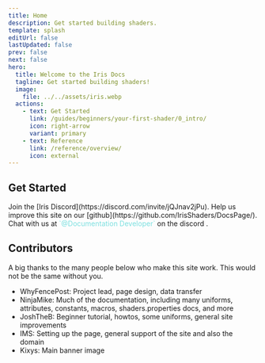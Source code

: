 ```yaml
---
title: Home
description: Get started building shaders.
template: splash
editUrl: false
lastUpdated: false
prev: false
next: false
hero:
  title: Welcome to the Iris Docs
  tagline: Get started building shaders!
  image:
    file: ../../assets/iris.webp
  actions:
    - text: Get Started
      link: /guides/beginners/your-first-shader/0_intro/
      icon: right-arrow
      variant: primary
    - text: Reference
      link: /reference/overview/
      icon: external
---
```




<BannerImage />

## Get Started

<CardGrid stagger>
	<Card title="Chat On Discord" icon="discord">
		Join the [Iris Discord](https://discord.com/invite/jQJnav2jPu).
	</Card>
	<Card title="Add new content" icon="add-document">
		Help us improve this site on our [github](https://github.com/IrisShaders/DocsPage/). 
	</Card>
	<Card title="Chat with us" icon="email">
		Chat with us at <span style="color:#7ce0e0">`@Documentation Developer`</span> on the discord .
	</Card>
</CardGrid>

## Contributors

A big thanks to the many people below who make this site work. This would not be the same without you.

- WhyFencePost: Project lead, page design, data transfer
- NinjaMike: Much of the documentation, including many uniforms, attributes, constants, macros, shaders.properties docs, and more 
- JoshTheB: Beginner tutorial, howtos, some uniforms, general site improvements
- IMS: Setting up the page, general support of the site and also the domain
- Kixys: Main banner image